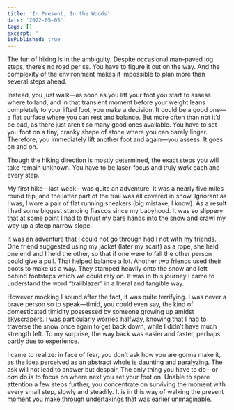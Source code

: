 ```yaml
---
title: 'In Present, In the Woods'
date: '2022-05-05'
tags: []
excerpt: ''
isPublished: true
---
```


The fun of hiking is in the ambiguity. Despite occasional man-paved log steps, there’s no road per se. You have to figure it out on the way. And the complexity of the environment makes it impossible to plan more than several steps ahead.

Instead, you just walk—as soon as you lift your foot you start to assess where to land, and in that transient moment before your weight leans completely to your lifted foot, you make a decision. It could be a good one—a flat surface where you can rest and balance. But more often than not it’d be bad, as there just aren’t so many good ones available. You have to set you foot on a tiny, cranky shape of stone where you can barely linger. Therefore, you immediately lift another foot and again—you assess. It goes on and on. 

Though the hiking direction is mostly determined, the exact steps you will take remain unknown. You have to be laser-focus and truly *walk* each and every step. 

My first hike—last week—was quite an adventure. It was a nearly five miles round trip, and the latter part of the trail was all covered in snow. Ignorant as I was, I wore a pair of flat running sneakers (big mistake, I know). As a result I had some biggest standing fiascos since my babyhood. It was so slippery that at some point I had to thrust my bare hands into the snow and crawl my way up a steep narrow slope. 

It was an adventure that I could not go through had I not with my friends. One friend suggested using my jacket (later my scarf) as a rope, she held one end and I held the other, so that if one were to fall the other person could give a pull. That helped balance a lot. Another two friends used their boots to make us a way. They stamped heavily onto the snow and left behind footsteps which we could rely on. It was in this journey I came to understand the word “trailblazer” in a literal and tangible way.

However mocking I sound after the fact, it was quite terrifying. I was never a brave person so to speak—timid, you could even say, the kind of domesticated timidity possessed by someone growing up amidst skyscrapers. I was particularly worried halfway, knowing that I had to traverse the snow once again to get back down, while I didn’t have much strength left. To my surprise, the way back was easier and faster, perhaps partly due to experience.

I came to realize: in face of fear, you don’t ask how you are gonna make it, as the idea perceived as an abstract whole is daunting and paralyzing. The ask will not lead to answer but despair. The only thing you have to do—or *can* do is to focus on where next you set your foot on. Unable to spare attention a few steps further, you concentrate on surviving the moment with every small step, slowly and steadily. It is in this way of walking the present moment you make through undertakings that was earlier unimaginable. 

